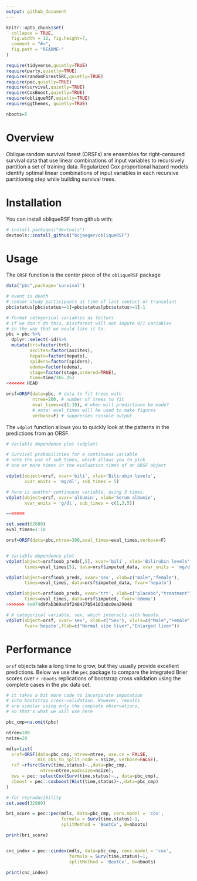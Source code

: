 ```yaml
---
output: github_document
---
```


<!-- README.md is generated from README.Rmd. Please edit that file -->

```r
knitr::opts_chunk$set(
  collapse = TRUE,
  fig.width = 12, fig.height=7,
  comment = "#>",
  fig.path = "README-"
)

require(tidyverse,quietly=TRUE)
require(party,quietly=TRUE)
require(randomForestSRC,quietly=TRUE)
require(pec,quietly=TRUE)
require(survival,quietly=TRUE)
require(CoxBoost,quietly=TRUE)
require(obliqueRSF,quietly=TRUE)
require(ggthemes, quietly=TRUE)

nboots=5

```



# Overview

Oblique random survival forest (ORSFs) are ensembles for right-censured survival data that use linear combinations of input variables to recursively partition a set of training data. Regularized Cox proportional hazard models identify optimal linear combinations of input variables in each recursive partitioning step while building survival trees.

# Installation

You can install obliqueRSF from github with:

```r
# install.packages("devtools")
devtools::install_github("bcjaeger/obliqueRSF")
```


# Usage

The `ORSF` function is the center piece of the `obliqueRSF` package 


```r


data("pbc",package='survival')

# event is death
# censor study participants at time of last contact or transplant
pbc$status[pbc$status>=1]=pbc$status[pbc$status>=1]-1

# format categorical variables as factors
# if we don't do this, missforest will not impute 0/1 variables 
# in the way that we would like it to.
pbc = pbc %>% 
  dplyr::select(-id)%>%
  mutate(trt=factor(trt),
         ascites=factor(ascites),
         hepato=factor(hepato),
         spiders=factor(spiders),
         edema=factor(edema),
         stage=factor(stage,ordered=TRUE),
         time=time/365.25) 
<<<<<<< HEAD

orsf=ORSF(data=pbc, # data to fit trees with
          ntree=200, # number of trees to fit
          eval_times=c(1:10), # when will predictions be made?
          # note: eval_times will be used to make figures
          verbose=F) # suppresses console output

```

The `vdplot` function allows you to quickly look at the patterns in the predictions from an ORSF.

```r

# Variable dependence plot (vdplot)

# Survival probabilities for a continuous variable
# note the use of sub_times, which allows you to pick
# one or more times in the evaluation times of an ORSF object

vdplot(object=orsf, xvar='bili', xlab='Bilirubin levels', 
       xvar_units = 'mg/dl', sub_times = 5)

```


```r

# here is another continuous variable, using 3 times.
vdplot(object=orsf, xvar='albumin', xlab='Serum albumin', 
       xvar_units = 'g/dl', sub_times = c(1,3,5))

```


```r
=======

set.seed(62689)
eval_times=1:10

orsf=ORSF(data=pbc,ntree=300,eval_times=eval_times,verbose=F)


# Variable dependence plot
vdplot(object=orsf$oob_preds[,5], xvar='bili', xlab='Bilirubin levels',
       times=eval_times[5], data=orsf$imputed_data, xvar_units = 'mg/dl')

vdplot(object=orsf$oob_preds, xvar='sex', xlab=c("male","female"),
       times=eval_times, data=orsf$imputed_data, fvar='hepato')

vdplot(object=orsf$oob_preds, xvar='trt', xlab=c("placebo","treatment"),
       times=eval_times, data=orsf$imputed, fvar='edema')
>>>>>>> 4e074d9fab369ad9f248427b54103a8c0ea29048

# A categorical variable, sex, which interacts with hepato.
vdplot(object=orsf, xvar='sex', xlab=c("Sex"), xlvls=c("Male","Female"),
       fvar='hepato',flab=c("Normal size liver","Enlarged liver"))

```

# Performance

`orsf` objects take a long time to grow, but they usually provide excellent predictions. Below we use the `pec` package to compare the integrated Brier scores over `r nboots` replications of bootstrap cross validation using the complete cases in the `pbc` data set.

```r

# it takes a bit more code to incorporate imputation 
# into bootstrap cross-validation. However, results
# are similar using only the complete observations,
# so that's what we will use here

pbc_cmp=na.omit(pbc)

ntree=100
nsize=20

mdls=list(
  orsf=ORSF(data=pbc_cmp, ntree=ntree, use.cv = FALSE, 
            min_obs_to_split_node = nsize, verbose=FALSE),
  rsf =rfsrc(Surv(time,status)~.,data=pbc_cmp,
             ntree=ntree,nodesize=nsize),
  bws = pec::selectCox(Surv(time,status)~., data=pbc_cmp),
  cboost = pec::coxboost(Hist(time,status)~.,data=pbc_cmp)
)

# for reproducibility
set.seed(32989) 

bri_score = pec::pec(mdls, data=pbc_cmp, cens.model = 'cox',
                     formula = Surv(time,status)~1, 
                     splitMethod = 'BootCv', B=nboots)

print(bri_score)


cnc_index = pec::cindex(mdls, data=pbc_cmp, cens.model = 'cox',
                        formula = Surv(time,status)~1, 
                        splitMethod = 'BootCv', B=nboots)

print(cnc_index)


```



